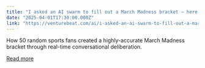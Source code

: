 ```yaml
---
title: "I asked an AI swarm to fill out a March Madness bracket — here’s what happened"
date: "2025-04-01T17:30:00.000Z"
link: "https://venturebeat.com/ai/i-asked-an-ai-swarm-to-fill-out-a-march-madness-bracket-heres-what-happened/"
---
```


How 50 random sports fans created a highly-accurate March Madness bracket through real-time conversational deliberation.

[Read more](https://venturebeat.com/ai/i-asked-an-ai-swarm-to-fill-out-a-march-madness-bracket-heres-what-happened/)
